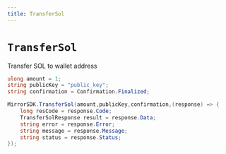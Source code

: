 ```yaml
---
title: TransferSol
---
```


# `TransferSol`

Transfer SOL to wallet address

```csharp
ulong amount = 1;
string publicKey = "public_key";
string confirmation = Confirmation.Finalized;

MirrorSDK.TransferSol(amount,publicKey,confirmation,(response) => {
    long resCode = response.Code;
    TransferSolResponse result = response.Data;
    string error = response.Error;
    string message = response.Message;
    string status = response.Status;
});
```
